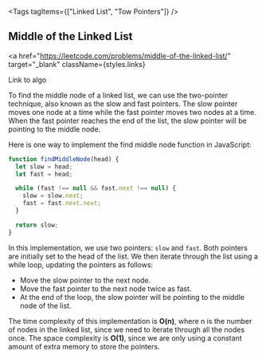 
<Tags tagItems={["Linked List", "Tow Pointers"]} />
## Middle of the Linked List

<a
  href="https://leetcode.com/problems/middle-of-the-linked-list/"
  target="_blank"
  className={styles.links}
>
  Link to algo
</a>

To find the middle node of a linked list, we can use the two-pointer technique, also known as the slow and fast pointers. The slow pointer moves one node at a time while the fast pointer moves two nodes at a time. When the fast pointer reaches the end of the list, the slow pointer will be pointing to the middle node.

Here is one way to implement the find middle node function in JavaScript:

```js
function findMiddleNode(head) {
  let slow = head;
  let fast = head;

  while (fast !== null && fast.next !== null) {
    slow = slow.next;
    fast = fast.next.next;
  }

  return slow;
}
```

In this implementation, we use two pointers: `slow` and `fast`. Both pointers are initially set to the head of the list. We then iterate through the list using a while loop, updating the pointers as follows:

- Move the slow pointer to the next node.
- Move the fast pointer to the next node twice as fast.
- At the end of the loop, the slow pointer will be pointing to the middle node of the list.

The time complexity of this implementation is **O(n)**, where n is the number of nodes in the linked list, since we need to iterate through all the nodes once. The space complexity is **O(1)**, since we are only using a constant amount of extra memory to store the pointers.
